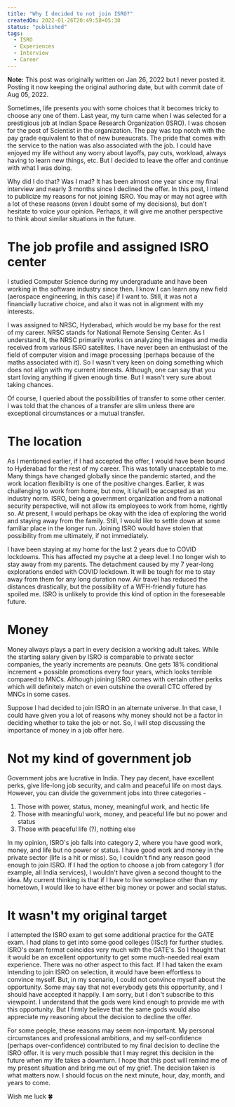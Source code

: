 ```yaml
---
title: "Why I decided to not join ISRO?"
createdOn: 2022-01-26T20:49:58+05:30
status: "published"
tags:
  - ISRO
  - Experiences
  - Interview
  - Career
---
```


**Note:** This post was originally written on Jan 26, 2022 but I never posted
it. Posting it now keeping the original authoring date, but with commit date of
Aug 05, 2022.

Sometimes, life presents you with some choices that it becomes tricky to choose
any one of them. Last year, my turn came when I was selected for a prestigious
job at Indian Space Research Organization (ISRO). I was chosen for the post of
Scientist in the organization. The pay was top notch with the pay grade
equivalent to that of new bureaucrats. The pride that comes with the service to
the nation was also associated with the job. I could have enjoyed my life
without any worry about layoffs, pay cuts, workload, always having to learn new
things, etc. But I decided to leave the offer and continue with what I was
doing.

Why did I do that? Was I mad? It has been almost one year since my final
interview and nearly 3 months since I declined the offer. In this post, I intend
to publicize my reasons for not joining ISRO. You may or may not agree with a
lot of these reasons (even I doubt some of my decisions), but don't hesitate to
voice your opinion. Perhaps, it will give me another perspective to think about
similar situations in the future.

# The job profile and assigned ISRO center

I studied Computer Science during my undergraduate and have been working in the
software industry since then. I know I can learn any new field (aerospace
engineering, in this case) if I want to. Still, it was not a financially
lucrative choice, and also it was not in alignment with my interests.

I was assigned to NRSC, Hyderabad, which would be my base for the rest of my
career. NRSC stands for National Remote Sensing Center. As I understand it, the
NRSC primarily works on analyzing the images and media received from various
ISRO satellites. I have never been an enthusiast of the field of computer vision
and image processing (perhaps because of the maths associated with it). So I
wasn't very keen on doing something which does not align with my current
interests. Although, one can say that you start loving anything if given enough
time. But I wasn't very sure about taking chances.

Of course, I queried about the possibilities of transfer to some other center. I
was told that the chances of a transfer are slim unless there are exceptional
circumstances or a mutual transfer.

# The location

As I mentioned earlier, if I had accepted the offer, I would have been bound to
Hyderabad for the rest of my career. This was totally unacceptable to me. Many
things have changed globally since the pandemic started, and the work location
flexibility is one of the positive changes. Earlier, it was challenging to work
from home, but now, it is/will be accepted as an industry norm. ISRO, being a
government organization and from a national security perspective, will not allow
its employees to work from home, rightly so. At present, I would perhaps be okay
with the idea of exploring the world and staying away from the family. Still, I
would like to settle down at some familiar place in the longer run. Joining ISRO
would have stolen that possibility from me ultimately, if not immediately.

I have been staying at my home for the last 2 years due to COVID lockdowns. This
has affected my psyche at a deep level. I no longer wish to stay away from my
parents. The detachment caused by my 7 year-long explorations ended with COVID
lockdown. It will be tough for me to stay away from them for any long duration
now. Air travel has reduced the distances drastically, but the possibility of a
WFH-friendly future has spoiled me. ISRO is unlikely to provide this kind of
option in the foreseeable future.

# Money

Money always plays a part in every decision a working adult takes. While the
starting salary given by ISRO is comparable to private sector companies, the
yearly increments are peanuts. One gets 18% conditional increment + possible
promotions every four years, which looks terrible compared to MNCs. Although
joining ISRO comes with certain other perks which will definitely match or even
outshine the overall CTC offered by MNCs in some cases.

Suppose I had decided to join ISRO in an alternate universe. In that case, I
could have given you a lot of reasons why money should not be a factor in
deciding whether to take the job or not. So, I will stop discussing the
importance of money in a job offer here.

# Not my kind of government job

Government jobs are lucrative in India. They pay decent, have excellent perks,
give life-long job security, and calm and peaceful life on most days. However,
you can divide the government jobs into three categories -

1. Those with power, status, money, meaningful work, and hectic life
2. Those with meaningful work, money, and peaceful life but no power and status
3. Those with peaceful life (?), nothing else

In my opinion, ISRO's job falls into category 2, where you have good work,
money, and life but no power or status. I have good work and money in the
private sector (life is a hit or miss). So, I couldn't find any reason good
enough to join ISRO. If I had the option to choose a job from category 1 (for
example, all India services), I wouldn't have given a second thought to the
idea. My current thinking is that if I have to live someplace other than my
hometown, I would like to have either big money or power and social status.

# It wasn't my original target

I attempted the ISRO exam to get some additional practice for the GATE exam. I
had plans to get into some good colleges (IISc!) for further studies. ISRO's
exam format coincides very much with the GATE's. So I thought that it would be
an excellent opportunity to get some much-needed real exam experience. There was
no other aspect to this fact. If I had taken the exam intending to join ISRO on
selection, it would have been effortless to convince myself. But, in my
scenario, I could not convince myself about the opportunity. Some may say that
not everybody gets this opportunity, and I should have accepted it happily. I am
sorry, but I don't subscribe to this viewpoint. I understand that the gods were
kind enough to provide me with this opportunity. But I firmly believe that the
same gods would also appreciate my reasoning about the decision to decline the
offer.

For some people, these reasons may seem non-important. My personal circumstances
and professional ambitions, and my self-confidence (perhaps over-confidence)
contributed to my final decision to decline the ISRO offer. It is very much
possible that I may regret this decision in the future when my life takes a
downturn. I hope that this post will remind me of my present situation and bring
me out of my grief. The decision taken is what matters now. I should focus on
the next minute, hour, day, month, and years to come.

Wish me luck 🍀
